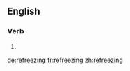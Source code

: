 ==English==

===Verb===
{{head|en|present participle}}

# {{present participle of|refreeze|lang=en|nocat=1}}

[[de:refreezing]]
[[fr:refreezing]]
[[zh:refreezing]]